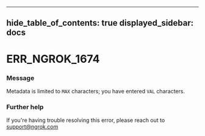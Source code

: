 

---
hide_table_of_contents: true
displayed_sidebar: docs
---


# ERR_NGROK_1674

### Message
Metadata is limited to `MAX` characters; you have entered `VAL` characters.

<ErrorDetails error="err_ngrok_1674" />



### Further help
If you're having trouble resolving this error, please reach out to [support@ngrok.com](mailto:support@ngrok.com?subject=Help%20with%20ERR_NGROK_1674)

